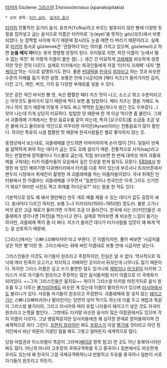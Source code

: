 [[터키어]] Gözleme
[[그리스어]] Σπανακόπιτακια (spanakopitakia)

 * 상위 항목：[[터키 요리]], [[길거리 음식]]

[[터키]]의 전통적인 길거리 음식. 유프카(Yufka)라고 부르는 발효되지 않은 빵에 다양한 토핑을 집어넣고 굽는 음식으로 이름은 터키어로 '눈(eye)'을 뜻하는 göz(괴즈)에서 비롯되었다. 눈 깜짝할 사이에 익기 때문에 잠시라도 눈을 떼면 타 버리기 때문이라고. 실제로 [[터키어]] 동사로 gözlemek은 '관찰하다'라는 의미를 가지고 있으며, gözleme라고 하면 '''눈을 떼지 마!'''라는 뜻의 명령형 문장이 된다. 우리말로 치면, 파전 이름이 '눈에서 뗄 수 없는 파전' 뭐 이렇게 이름이 붙은 셈(...). 생긴 건 미묘하게 [[크레페]]와 비슷하게 생겼지만 맛은 전혀 다르다. 실제로 터키에서는 외국인들에게 저걸 '터키식 크레페' 내지 '[[팬케이크]]'하는 식으로 설명하기도 한다. 물론 [[빈대떡]]을 [[한국]]식 [[피자]]라고 하는 것과 비슷한 수준의 이해를 돕기 위한 설명. 보통은 안에 [시금치]와 [페타 치즈]가 들어가지만 감자, 다진 고기, 계란, 버섯, 가지 등 다양한 부재료를 넣을 수 있다. 

맛은 겉은 약간 바삭한 빵 맛, 속은 짭짤한 페타 치즈 맛이 나고, 소스고 뭐고 수분이라고는 아무것도 들어가지 않기 때문에 먹다 보면 좀 텁텁하다. 페타 치즈는 열을 가해도 녹거나 하지 않기 때문에 이렇게 구워도 짜고 딱딱한 [[두부]](게다가 생긴 것도 두부같다...) 맛이 나는데 이게 상당히 미묘하다. 텁텁한 맛 때문에 한 개 이상 먹으면 좀 물린다. 그래서 괴즐레메 가게에서는 항상 음료수를 같이 파는데, 특히 [요구르트]를 소금을 조금 넣은 물에 타고 올리브유 약간으로 마무리한 아이란(Ayran)이라는 전통음료가 많이 팔린다. 하지만 특유의 시큼 짭짤한 맛 때문에 한국사람들은 별로 좋아하지 않는 듯.

{{{#!html
<iframe width="560" height="315" src="//www.youtube.com/embed/0Mad6d5LjD0" frameborder="0" allowfullscreen></iframe>}}}

동영상에서 보는대로, 괴즐레메를 만드려면 어마어마하게 손이 많이 간다. 일일이 반죽을 얇팍하게 펴야 하는 데다가 굽는 것도 오래 걸리기 때문. 전통적으로 사치(saç)라고 하는 번철판에 장작불이나 가스불로 굽는데, 직접 보다보면 한 번에 대여섯 개의 괴즐레메를 구워대는 터키 아줌마들의 모습에서 깊은 인상을 받게 될지도 모른다. [[EBS]]에서 방영한 바 있던 해외기행 다큐멘터리에서 터키를 다룬 적이 있는데 부르사나 트라브존에서 변두리 시장에서 취재진이 촬영한 게 괴즐레메를 파는 아줌마들이었다. 국내 취재진 인터뷰에서 한 아줌마는 괴즐레메를 구우면서 "일본인이나 한국인은 이게 그리도 신기한가 봐요? 여러번 사진도 찍고 취재를 하더군요?" 라는 말을 한 적도 있다.

기본적으로 양도 꽤 돼서 웬만해선 한두 개로 배를 채울 수 있는 데다가 값도 굉장히 싸다. 동네마다 다르긴 하지만, 보통 2~3 터키리라(1500~1950원) 정도(!). 물론 고기나 버섯 같은 고급 재료가 들어가면 가격이 조금 더 올라간다. 한국에 사는 [터키인]들은 괴즐레메가 생각나면 [파전]을 먹는다고 한다. 실제로 먹어보면 꽤 비슷한 느낌이 들기는 하지만, 괴즐레메 쪽이 좀 더 짜다. 치즈가 들어간 데다가 터키사람들 입맛이 꽤 짜게 먹는 걸 선호하기 때문에.

[그리스]에서는 '스빠나꼬삐따키아'라고 부른다. 긴 이름이지만, 풀어 써보면 '시금치를 넣은 작은 빵'이란 뜻. 그리스에서는 위에 써진 이름대로 보통 안에 시금치만 넣는다.

그리스인들은 이것도 자기들이 원조라고 주장하지만, 진실은 알 수 없다. 역사적으로 워낙에 여러 민족이 오고가고 차지하고 지배하던 곳이라서 뒤섞인게 너무나도 많기 때문이다. 하지만 그리스 이름은 길고 쓰기 불편한 점도 있거니와 [[케밥]]이나 [[라크]]같이 터키와 그리스가 서로 자기들이 원조라고 주장하는 많은 음식들처럼 터키 이름으로 더 국제화가 되어있다. ~~그저 그리스인들은 울지요~~ 게다가 그리스랑 터키랑 마찬가지로 음식 원조를 두고 다투는 [[불가리아]]에도 비슷한 게 있는데 이름이 팔라친키가 있으며 [[러시아]]에서도 블리니가 있다. 서로들 자기들이 원조라고 주장한다. 괴즐레메에 잘 넣지 않는 [[돼지고기]]는 스빠나꼬삐따키아나 팔라친키는 당연히 넣어 먹기도 하는데 이를 두고 케밥과 똑같이 그리스랑 불가리아, 그리고 러시아와 여러 유럽 나라들이 돼지고기 넣은 것도 자국이 원조라고 논쟁을 벌인다... 그밖에도 터키랑 비슷한 음식이 많은 아랍권에서도 있으며 각자 이름이 다르다. 그냥 병림픽같지만 당사자들에겐 꽤 심각한 문제로 받아들여지며 전세계적으로 죄다 그런다. [[프렌치 프라이]]만 봐도 [[프랑스]]가 이걸 [[벨기에]] 것이라고 하던 정치인에서 비난 여론이 거셌던 점을 봐도 그렇고 얼마든지 세계적으로 많다. 

당장 아랍권과 이스라엘이 똑같이 그러며([[베이글]] 항목 참고) 먼 곳도 아닌 동북아시아만 봐도 많다. 아닌게 아니라 고추장의 국제규격화를 두고 중국이나 일본에서도 비슷한게 우리도 있는데 왜 한국이 그걸 국제규격화하느냐 반발하고 두유를 중국이나  일본이 서로 자기들이 원조라고 하듯이.
